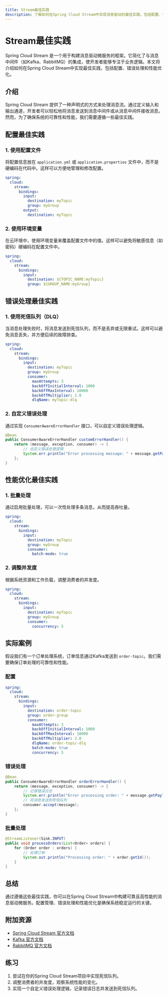 ```yaml
---
title: Stream最佳实践
description: 了解如何在Spring Cloud Stream中实现消息驱动的最佳实践，包括配置、错误处理和性能优化。
---
```


# Stream最佳实践

Spring Cloud Stream 是一个用于构建消息驱动微服务的框架。它简化了与消息中间件（如Kafka、RabbitMQ）的集成，使开发者能够专注于业务逻辑。本文将介绍如何在Spring Cloud Stream中实现最佳实践，包括配置、错误处理和性能优化。

## 介绍

Spring Cloud Stream 提供了一种声明式的方式来处理消息流。通过定义输入和输出通道，开发者可以轻松地将消息发送到消息中间件或从消息中间件接收消息。然而，为了确保系统的可靠性和性能，我们需要遵循一些最佳实践。

## 配置最佳实践

### 1. 使用配置文件

将配置信息放在 `application.yml` 或 `application.properties` 文件中，而不是硬编码在代码中。这样可以方便地管理和修改配置。

```yaml
spring:
  cloud:
    stream:
      bindings:
        input:
          destination: myTopic
          group: myGroup
        output:
          destination: myTopic
```

### 2. 使用环境变量

在云环境中，使用环境变量来覆盖配置文件中的值。这样可以避免将敏感信息（如密码）硬编码在配置文件中。

```yaml
spring:
  cloud:
    stream:
      bindings:
        input:
          destination: ${TOPIC_NAME:myTopic}
          group: ${GROUP_NAME:myGroup}
```

## 错误处理最佳实践

### 1. 使用死信队列（DLQ）

当消息处理失败时，将消息发送到死信队列，而不是丢弃或无限重试。这样可以避免消息丢失，并方便后续的故障排查。

```yaml
spring:
  cloud:
    stream:
      bindings:
        input:
          destination: myTopic
          group: myGroup
          consumer:
            maxAttempts: 3
            backOffInitialInterval: 1000
            backOffMaxInterval: 10000
            backOffMultiplier: 2.0
            dlqName: myTopic-dlq
```

### 2. 自定义错误处理

通过实现 `ConsumerAwareErrorHandler` 接口，可以自定义错误处理逻辑。

```java
@Bean
public ConsumerAwareErrorHandler customErrorHandler() {
    return (message, exception, consumer) -> {
        // 自定义错误处理逻辑
        System.err.println("Error processing message: " + message.getPayload());
    };
}
```

## 性能优化最佳实践

### 1. 批量处理

通过启用批量处理，可以一次性处理多条消息，从而提高吞吐量。

```yaml
spring:
  cloud:
    stream:
      bindings:
        input:
          destination: myTopic
          group: myGroup
          consumer:
            batch-mode: true
```

### 2. 调整并发度

根据系统资源和工作负载，调整消费者的并发度。

```yaml
spring:
  cloud:
    stream:
      bindings:
        input:
          destination: myTopic
          group: myGroup
          consumer:
            concurrency: 5
```

## 实际案例

假设我们有一个订单处理系统，订单信息通过Kafka发送到 `order-topic`。我们需要确保订单处理的可靠性和性能。

### 配置

```yaml
spring:
  cloud:
    stream:
      bindings:
        input:
          destination: order-topic
          group: order-group
          consumer:
            maxAttempts: 3
            backOffInitialInterval: 1000
            backOffMaxInterval: 10000
            backOffMultiplier: 2.0
            dlqName: order-topic-dlq
            batch-mode: true
            concurrency: 5
```

### 错误处理

```java
@Bean
public ConsumerAwareErrorHandler orderErrorHandler() {
    return (message, exception, consumer) -> {
        // 记录错误日志
        System.err.println("Error processing order: " + message.getPayload());
        // 将消息发送到死信队列
        consumer.accept(message);
    };
}
```

### 批量处理

```java
@StreamListener(Sink.INPUT)
public void processOrders(List<Order> orders) {
    for (Order order : orders) {
        // 处理订单
        System.out.println("Processing order: " + order.getId());
    }
}
```

## 总结

通过遵循这些最佳实践，你可以在Spring Cloud Stream中构建可靠且高性能的消息驱动微服务。配置管理、错误处理和性能优化是确保系统稳定运行的关键。

## 附加资源

- [Spring Cloud Stream 官方文档](https://spring.io/projects/spring-cloud-stream)
- [Kafka 官方文档](https://kafka.apache.org/documentation/)
- [RabbitMQ 官方文档](https://www.rabbitmq.com/documentation.html)

## 练习

1. 尝试在你的Spring Cloud Stream项目中实现死信队列。
2. 调整消费者的并发度，观察系统性能的变化。
3. 实现一个自定义错误处理逻辑，记录错误日志并发送到死信队列。

